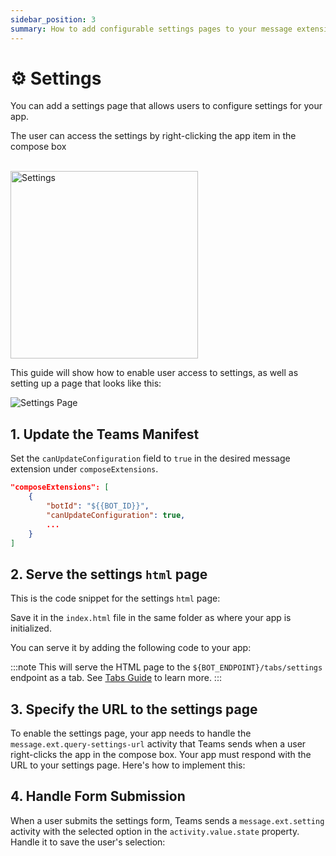 ```yaml
---
sidebar_position: 3
summary: How to add configurable settings pages to your message extension app for user customization and preferences.
---
```



# ⚙️ Settings

You can add a settings page that allows users to configure settings for your app.

The user can access the settings by right-clicking the app item in the compose box

<br/>   
<img src={SettingsImgUrl} height="300px" alt="Settings" />

This guide will show how to enable user access to settings, as well as setting up a page that looks like this:

![Settings Page](/screenshots/settings-page.png)

## 1. Update the Teams Manifest

Set the `canUpdateConfiguration` field to `true` in the desired message extension under `composeExtensions`.

```json
"composeExtensions": [
    {
        "botId": "${{BOT_ID}}",
        "canUpdateConfiguration": true,
        ...
    }
]
```

## 2. Serve the settings `html` page

This is the code snippet for the settings `html` page:

<FileCodeBlock
    lang="html"
    src="/generated-snippets/ts/index.snippet.message-ext-settings-page.html"
/>

Save it in the `index.html` file in the same folder as where your app is initialized.

You can serve it by adding the following code to your app:

<FileCodeBlock
    lang="typescript"
    src="/generated-snippets/ts/index.snippet.message-ext-serve-html.ts"
/>

:::note
This will serve the HTML page to the `${BOT_ENDPOINT}/tabs/settings` endpoint as a tab. See [Tabs Guide](../tabs/README.md) to learn more.
:::

## 3. Specify the URL to the settings page

To enable the settings page, your app needs to handle the `message.ext.query-settings-url` activity that Teams sends when a user right-clicks the app in the compose box. Your app must respond with the URL to your settings page. Here's how to implement this:

<FileCodeBlock
    lang="typescript"
    src="/generated-snippets/ts/index.snippet.message-ext-query-settings-url.ts"
/>

## 4. Handle Form Submission

When a user submits the settings form, Teams sends a `message.ext.setting` activity with the selected option in the `activity.value.state` property. Handle it to save the user's selection:

<FileCodeBlock
    lang="typescript"
    src="/generated-snippets/ts/index.snippet.message-ext-setting.ts"
/>
